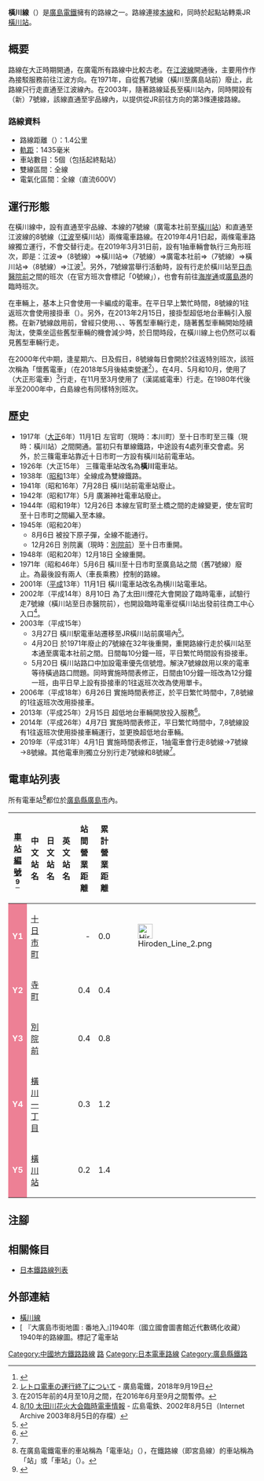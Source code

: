 {{Infobox 鐵道路線
|日文原名 = 橫川線
|平假名 = よこがわせん
|羅馬拼音 = Yokogawa sen
|路線名稱 = [[File:Hiroden_Logomark.svg|35px]] 橫川線
|路線顏色 = #ed8095
|圖片 =  Hiroden Yokogawa Station.jpg
|圖片大小 = 
|圖片說明 = 在橫川站停站中的900形電車
|所在地 = {{JPN}}[[廣島縣|廣島縣]][[廣島市|廣島市]]
|起點 = [[十日市町停留場|十日市町停留場]]
|終點 = [[橫川站_(廣島縣)|橫川站電車站]]
|站數 = 5個
|通車 = 1917年11月1日
|全線通車 = 1917年11月1日
|擁有者 = [[廣島電鐵|廣島電鐵]]
|營運者 = 廣島電鐵
|使用車輛 = 
|路線距離 = 1.4公里
|軌距 = 1,435毫米（[[標準軌|標準軌]]）
|軌道數量 = [[雙線鐵路|雙線]]
|電氣化方式 = [[直流電|直流]]600[[伏特|V]] [[架空電纜_(鐵路)|架空電纜]]
|最高速度 = 40公里/小時
|路線圖 = {{橫川線RDT}}
}}
'''橫川線'''（{{jpn|j=横川線|hg=よこがわせん|rm=Yokogawa sen|f=y}}）是[[廣島電鐵|廣島電鐵]]擁有的{{Translink|ja|軌道法|軌道法|電車}}路線之一。路線連接[[廣島電鐵本線|本線]]和{{Translink|ja|横川町 (広島市)|橫川町 (廣島市)|橫川地區}}，同時於起點站轉乘JR[[橫川站_(廣島縣)|橫川站]]。

== 概要 ==
路線在大正時期開通，在廣電所有路線中比較古老。在[[江波線|江波線]]開通後，主要用作作為接駁服務前往江波方向。在1971年，自從舊7號線（橫川至廣島站前）廢止，此路線只行走直通至江波線內。在2003年，隨著路線延長至橫川站內，同時開設有（新）7號線，該線直通至宇品線內，以提供從JR前往{{Translink|ja|紙屋町・八丁堀|紙屋町·八丁堀|紙屋町}}方向的第3條連接路線。

=== 路線資料 ===
* 路線距離（{{Translink|ja|営業キロ|營業距離}}）：1.4公里
* [[軌距|軌距]]：1435毫米
* 車站數目：5個（包括起終點站）
* 雙線區間：全線
* 電氣化區間：全線（直流600V）

== 運行形態 == 
在橫川線中，設有直通至宇品線、本線的7號線（廣電本社前至[[橫川站_(廣島縣)|橫川站]]）和直通至江波線的8號線（[[江波停留場|江波]]至橫川站）兩條電車路線。在2019年4月1日起，兩條電車路線獨立運行，不會交替行走。在2019年3月31日前，設有1抽車輛會執行三角形班次，即是：江波⇒（8號線）⇒橫川站⇒（7號線）⇒廣電本社前⇒（7號線）⇒橫川站⇒（8號線）⇒江波<ref name="hiroden20190312">{{Cite web|url=https://www.hiroden.co.jp/topics/2019/0312-0401traindia.html|title=4/1(月) 市内線および宮島線のダイヤ改正について|date=2019-03-12|accessdate=2020-01-26|publisher=広島電鉄株式会社|language=ja|archive-date=2019-10-14|archive-url=https://web.archive.org/web/20191014155016/https://www.hiroden.co.jp/topics/2019/0312-0401traindia.html|dead-url=yes}}</ref>。另外，7號線當舉行活動時，設有行走於橫川站至[[日赤醫院前停留場|日赤醫院前]]之間的班次（在官方班次會標記「0號線」），也會有前往[[海岸通停留場|海岸通]]或[[廣島港停留場|廣島港]]的臨時班次。

在車輛上，基本上只會使用一卡編成的電車。在平日早上繁忙時間，8號線的1往返班次會使用接掛車（{{Translink|ja|広島電鉄3000形電車|廣島電鐵3000形電車|3000形}}）。另外，在2013年2月15日，接掛型超低地台車輛{{Translink|ja|広島電鉄1000形電車 (2代)|廣島電鐵1000形電車 (第2代)|1000形}}引入服務。在新7號線啟用前，曾經只使用{{Translink|ja|広島電鉄550形電車|廣島電鐵550形電車|550形}}、{{Translink|ja|広島電鉄600形電車 (2代)|廣島電鐵600形電車 (第2代)|600形}}、{{Translink|ja|広島電鉄900形電車|廣島電鐵900形電車|900形}}、{{Translink|ja|広島電鉄1900形電車|廣島電鐵1900形電車|1900形}}等舊型車輛行走，隨著舊型車輛開始陸續淘汰，使乘坐這些舊型車輛的機會減少時，於日間時段，在橫川線上也仍然可以看見舊型車輛行走。

在2000年代中期，逢星期六、日及假日，8號線每日會開於2往返特別班次，該班次稱為「懷舊電車」（在2018年5月後結束營運<ref>[https://www.hiroden.co.jp/topics/2018/0919-retoro.html レトロ電車の運行終了について] {{Wayback|url=https://www.hiroden.co.jp/topics/2018/0919-retoro.html |date=20200719064753 }}{{ja icon}} - 廣島電鐵，2018年9月19日</ref>）。在4月、5月和10月，使用了{{Translink|ja|広島電鉄100形電車 (2代)|廣島電鐵100形電車 (第2代)|100形101號}}（大正形電車）<ref>在2015年前的4月至10月之間，在2016年6月至9月之間暫停。</ref>行走，在11月至3月使用了{{Translink|ja|広島電鉄200形電車 (2代)|廣島電鐵200形電車 (第2代)|200形238號}}（漢諾威電車）行走。在1980年代後半至2000年中，白島線也有同樣特別班次。

== 歷史 ==
*1917年（[[大正|大正]]6年）11月1日 左官町（現時：本川町）至十日市町至三篠（現時：橫川站）之間開通。當初只有單線鐵路，中途設有4處列車交會處。另外，於三篠電車站靠近十日市町一方設有橫川站前電車站。
*1926年（大正15年） 三篠電車站改名為'''橫川'''電車站。
*1938年（[[昭和|昭和]]13年）全線成為雙線鐵路。
*1941年（昭和16年）7月28日 橫川站前電車站廢止。
*1942年（昭和17年）5月 廣瀨神社電車站廢止。
*1944年（昭和19年）12月26日 本線左官町至土橋之間的走線變更，使左官町至十日市町之間編入至本線。
*1945年（昭和20年）
**8月6日 被投下原子彈，全線不能通行。
**12月26日 別院裏（現時：[[別院前停留場|別院前]]）至十日市重開。
*1948年（昭和20年）12月18日 全線重開。
*1971年（昭和46年）5月6日 橫川至十日市町至廣島站之間（舊7號線）廢止。為最後設有兩人（車長乘務）控制的路線。
*2001年（[[平成|平成]]13年）11月1日 橫川電車站改名為横川站電車站。
*2002年（平成14年）8月10日 為了太田川煙花大會開設了臨時電車，試驗行走7號線（橫川站至日赤醫院前），也開設臨時電車從橫川站出發前往商工中心入口<ref>[https://web.archive.org/web/20030805003729/http://www.hiroden.co.jp/what/new/topic0207-09.htm 8/10 太田川花火大会臨時電車情報]{{ja icon}} - 広島電鉄、2002年8月5日（Internet Archive 2003年8月5日的存檔）</ref>。
*2003年（平成15年）
**3月27日 橫川駅電車站遷移至JR橫川站前廣場內<ref>{{Cite journal|title=鉄道記録帳2003年3月 |journal = RAIL FAN |date = 2003-06-01 |issue = 6 |volume = 50 |publisher = 鐵道友之會 |page = 20 |language=ja}}</ref>。
**4月20日 於1971年廢止的7號線在32年後重開，重開路線行走於橫川站至本通至廣電本社前之間。日間每10分鐘一班，平日繁忙時間設有掛接車。
**5月20日 橫川站路口中加設電車優先信號燈。解決7號線啟用以來的電車等待橫過路口問題。同時實施時間表修正，日間由10分鐘一班改為12分鐘一班，由平日早上設有掛接車的1往返班次改為使用單卡。
*2006年（平成18年）6月26日 實施時間表修正，於平日繁忙時間中，7,8號線的1往返班次改用掛接車。
*2013年（平成25年）2月15日 超低地台車輛{{Translink|ja|広島電鉄1000形電車 (2代)|廣島電鐵1000形電車 (第二代)|1000形}}開放投入服務<ref name="hiroden20130206">{{Cite web|url=http://www.hiroden.co.jp/what/new/topic.htm#130206_train|title=新型超低床車両1000形の営業運行開始について|publisher=広島電鉄|date=2013-02-06|accessdate=2013-02-17|archiveurl=https://web.archive.org/web/20130424011612/http://hiroden.co.jp/what/new/topic.htm#130206_train|archivedate=2013年4月24日|language=ja}}</ref>。
*2014年（平成26年）4月7日 實施時間表修正，平日繁忙時間中，7,8號線設有1往返班次使用掛接車輛運行，並更換超低地台車輛。
*2019年（平成31年）4月1日 實施時間表修正，1抽電車會行走8號線→7號線→8號線。其他電車則獨立分別行走7號線和8號線<ref name="hiroden20190312" />。

== 電車站列表 ==
所有電車站<ref>在廣島電鐵電車的車站稱為「電車站」（{{jpn|j=電停}}），在鐵路線（即宮島線）的車站稱為「站」或「車站」（{{jpn|j=駅}}）。</ref>都位於[[廣島縣|廣島縣]][[廣島市|廣島市]]內。
{| class="wikitable" rules="all"
![[車站編號|車站<br>編號]]<ref>{{Cite web |url=http://www.hiroden.co.jp/train/rosenguide/honsen.htm |title=路線・電停ガイド - 本線 |accessdate=2015-11-09 |publisher=広島電鉄 |archiveurl=https://web.archive.org/web/20151121022214/http://www.hiroden.co.jp/train/rosenguide/honsen.htm |archivedate=2015年11月21日 |language=ja}}</ref>
!中文站名
!日文站名
!英文站名
!站間<br />營業<br>距離
!累計<br />營業<br>距離
!colspan="6"|途經路線
!接續路線
!所在地
|-
|style="text-align:center; color:#ffffff; background-color:#ed8095; font-weight:bold;"|Y1
|[[十日市町停留場|十日市町]]
|{{lang|ja|十日市町}}
|{{lang|en|Tōkaichi-machi}}
|style="text-align:right;"|-
|style="text-align:right;"|0.0
|[[File:Hiroden_Line_2.png|30px]]
|[[File:HirodenLine3.png|30px]]
|[[File:HirodenLine6.png|30px]]
|[[File:HirodenLine7.png|30px]]
|[[File:HirodenLine8.png|30px]]
|[[File:HirodenLine9.png|30px]]
|廣島電鐵：[[廣島電鐵本線|本線]]
|rowspan="3"|[[中區_(廣島市)|中區]]
|-
|style="text-align:center; color:#ffffff; background-color:#ed8095; font-weight:bold;"|Y2
|[[寺町停留場|寺町]]
|{{lang|ja|寺町}}
|{{lang|en|Teramachi}}
|style="text-align:right;"|0.4
|style="text-align:right;"|0.4
|
|
|
|[[File:HirodenLine7.png|30px]]
|[[File:HirodenLine8.png|30px]]
|
| 
|-
|style="text-align:center; color:#ffffff; background-color:#ed8095; font-weight:bold;"|Y3
|[[別院前停留場|別院前]]
|{{lang|ja|別院前}}
|{{lang|en|Betsuin-mae}}
|style="text-align:right;"|0.4
|style="text-align:right;"|0.8
|
|
|
|[[File:HirodenLine7.png|30px]]
|[[File:HirodenLine8.png|30px]]
|
| 
|-
|style="text-align:center; color:#ffffff; background-color:#ed8095; font-weight:bold;"|Y4
|[[橫川一丁目停留場|橫川一丁目]]
|{{lang|ja|横川一丁目}}
|{{lang|en|Yokogawa-itchōme}}
|style="text-align:right;"|0.3
|style="text-align:right;"|1.2
|
|
|
|[[File:HirodenLine7.png|30px]]
|[[File:HirodenLine8.png|30px]]
|
| 
|rowspan="2"|[[西區_(廣島市)|西區]]
|-
|style="text-align:center; color:#ffffff; background-color:#ed8095; font-weight:bold;"|Y5
|[[橫川站_(廣島縣)|橫川站]]
|{{lang|ja|横川駅}}
|{{lang|en|Yokogawa Station}}
|style="text-align:right;"|0.2
|style="text-align:right;"|1.4
|
|
|
|[[File:HirodenLine7.png|30px]]
|[[File:HirodenLine8.png|30px]]
|
|西日本旅客鐵道：[[山陽本線|山陽本線]]、[[可部線|可部線]]
|}

== 注腳 ==
{{Reflist}}

== 相關條目 ==
* [[日本鐵路線列表|日本鐵路線列表]]

== 外部連結 ==
*[http://www.hiroden.co.jp/train/rosenguide/yokogawasen.htm 橫川線] {{Wayback|url=http://www.hiroden.co.jp/train/rosenguide/yokogawasen.htm |date=20090205131159 }}{{ja icon}}
*[{{NDLDC|1073357/5}} 『大廣島市街地圖 : 番地入』]1940年（國立國會圖書館近代數碼化收藏）1940年的路線圖。標記了電車站
{{橫川線}}
{{廣島電鐵路線}}
{{日本路面電車}}
{{DEFAULTSORT:Yokogawa}}
[[Category:中國地方鐵路路線|Category:中國地方鐵路路線]]
[[Category:廣島電鐵|路]]
[[Category:日本電車路線|Category:日本電車路線]]
[[Category:廣島縣鐵路|Category:廣島縣鐵路]]